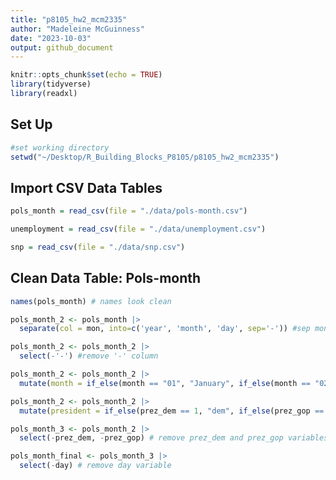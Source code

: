 ```yaml
---
title: "p8105_hw2_mcm2335"
author: "Madeleine McGuinness"
date: "2023-10-03"
output: github_document
---
```


```r
knitr::opts_chunk$set(echo = TRUE)
library(tidyverse)
library(readxl)
```

## Set Up
```r
#set working directory
setwd("~/Desktop/R_Building_Blocks_P8105/p8105_hw2_mcm2335")
```

## Import CSV Data Tables
```r
pols_month = read_csv(file = "./data/pols-month.csv")

unemployment = read_csv(file = "./data/unemployment.csv")

snp = read_csv(file = "./data/snp.csv")
```

## Clean Data Table: Pols-month
```r
names(pols_month) # names look clean

pols_month_2 <- pols_month |>
  separate(col = mon, into=c('year', 'month', 'day', sep='-')) #sep mon column

pols_month_2 <- pols_month_2 |>
  select(-'-') #remove '-' column

pols_month_2 <- pols_month_2 |>
  mutate(month = if_else(month == "01", "January", if_else(month == "02", "February", if_else(month == "03", "March", if_else(month == "04", "April", if_else(month == "05", "May", if_else(month == "06", "June", if_else(month == "07", "July", if_else(month == "08", "August", if_else(month == "09", "September", if_else(month == "10", "October", if_else(month == "11", "November", "December")))))))))))) #mutate month numbers to month names

pols_month_2 <- pols_month_2 |>
  mutate(president = if_else(prez_dem == 1, "dem", if_else(prez_gop == 1, "gop", NA_character_))) # new president value using prez_dem and prez_gop

pols_month_3 <- pols_month_2 |>
  select(-prez_dem, -prez_gop) # remove prez_dem and prez_gop variables

pols_month_final <- pols_month_3 |>
  select(-day) # remove day variable
```

